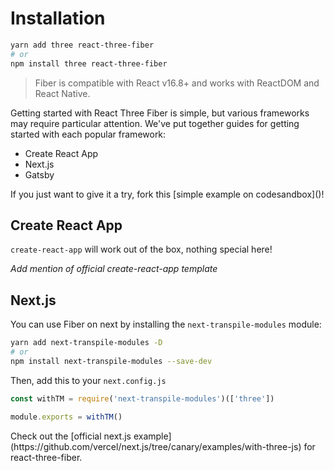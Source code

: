# Installation

```bash
yarn add three react-three-fiber
# or
npm install three react-three-fiber
```

> Fiber is compatible with React v16.8+ and works with ReactDOM and React Native.

Getting started with React Three Fiber is simple, but various frameworks may require particular attention.
We've put together guides for getting started with each popular framework:

- Create React App
- Next.js
- Gatsby

<Callout>
  If you just want to give it a try, fork this [simple example on codesandbox]()!
</Callout>

## Create React App

`create-react-app` will work out of the box, nothing special here!

*Add mention of official create-react-app template*

## Next.js

You can use Fiber on next by installing the `next-transpile-modules` module:

```bash
yarn add next-transpile-modules -D
# or
npm install next-transpile-modules --save-dev
```

Then, add this to your `next.config.js`

```js
const withTM = require('next-transpile-modules')(['three'])

module.exports = withTM()
```

<Callout>
  Check out the [official next.js example](https://github.com/vercel/next.js/tree/canary/examples/with-three-js) for react-three-fiber.
</Callout>
